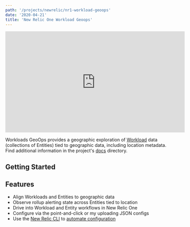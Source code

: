 ```yaml
---
path: '/projects/newrelic/nr1-workload-geoops'
date: '2020-04-21'
title: 'New Relic One Workload Geoops'
---
```



<div className="responsive-video">
  <iframe
    width="560"
    height="315"
    src="https://www.youtube.com/embed/fh0C553kA3c"
    frameborder="0"
    allow="accelerometer; autoplay; encrypted-media; gyroscope; picture-in-picture"
    allowfullscreen
  ></iframe>
</div>

Workloads GeoOps provides a geographic exploration of [Workload](https://docs.newrelic.com/docs/new-relic-one/use-new-relic-one/core-concepts/new-relic-one-workloads-isolate-resolve-incidents-faster) data (collections of Entities) tied to geographic data, including location metadata. Find additional information in the project's [docs](https://github.com/newrelic/nr1-workload-geoops/blob/master/docs/documentation.md) directory.

## Getting Started

<NR1AppGettingStartedContent project={props.project} />

## Features

- Align Workloads and Entities to geographic data
- Observe rollup alerting state across Entities tied to location
- Drive into Workload and Entity workflows in New Relic One
- Configure via the point-and-click or my uploading JSON configs
- Use the [New Relic CLI](/projects/newrelic/newrelic-cli) to [automate configuration](https://github.com/newrelic/nr1-workload-geoops/blob/master/docs/AUTOMATION.md)
